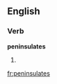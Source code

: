
==English==

===Verb===
'''peninsulates'''

# {{third-person singular of|[[peninsulate]]}}

[[fr:peninsulates]]